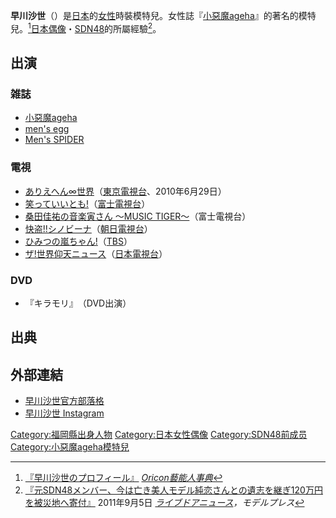 {{藝人
|姓名 = 早川 沙世
|類型 = 女歌手
|圖片 = 
|圖片尺寸 = 
|圖片簡介 = 
|原名 = {{lang|ja|早川 沙世}}
|外文名 = 
|外文 =  
|羅馬拼音 = Hayakawa Sayo
|英文名 = 
|暱稱 = 
|其他藝名 = 
|國籍 = {{JPN}}
|出生日期 = {{birth date and age|1983|5|23}}
|出生地點 = [[福岡縣|福岡縣]]
|逝世日期 = 
|逝世地點 = 
|職業 = 女性偶像
|教育程度 = 
|宗教信仰 =
|配偶 = 
|兒女 = 
|父母 = 
|音樂類型 = 
|演奏樂器 = 
|出身地 = 
|出道作 = 
|出道日期 = 
|代表作 = 
|活躍年代 = 
|唱片公司 = 
|經紀公司 = 
|網站 = 
|相關團體 =
|獎項 = 
|IMDb = 
}}
{{Japanese|japanese=早川 沙世|kana=はやかわ さよ|romaji=Hayakawa Sayo}}
'''早川沙世'''（{{bd|1983年|5月23日||}}）是[[日本|日本]]的[[女性|女性]]時裝模特兒。女性誌『[[小惡魔ageha|小惡魔ageha]]』的著名的模特兒。<ref name="oricon">[http://www.oricon.co.jp/prof/artist/472631/ 『早川沙世のプロフィール』] {{Wayback|url=http://www.oricon.co.jp/prof/artist/472631/ |date=20140118215259 }} ''[[Oricon|Oricon藝能人事典]]''</ref>[[日本偶像|日本偶像]]・[[SDN48|SDN48]]的所屬經驗<ref>[http://news.livedoor.com/article/detail/5838262/ 『元SDN48メンバー、今は亡き美人モデル純恋さんとの遺志を継ぎ120万円を被災地へ寄付』] {{webarchive|url=https://web.archive.org/web/20160305011154/http://news.livedoor.com/article/detail/5838262/ |date=2016-03-05 }} 2011年9月5日 ''[[ライブドアニュース|ライブドアニュース]]，モデルプレス''</ref>。

== 出演 ==
=== 雑誌 ===
* [[小惡魔ageha|小惡魔ageha]]
* [[men's_egg|men's egg]]
* [[Men's_SPIDER|Men's SPIDER]]

=== 電視 ===
* [[ありえへん∞世界|ありえへん∞世界]]（[[東京電視台|東京電視台]]、2010年6月29日）
* [[森田一義アワー_笑っていいとも!|笑っていいとも!]]（[[富士電視台|富士電視台]]）
* [[桑田佳祐の音楽寅さん_〜MUSIC_TIGER〜|桑田佳祐の音楽寅さん 〜MUSIC TIGER〜]]（富士電視台）
* [[快盗!!シノビーナ|快盗!!シノビーナ]]（[[朝日電視台|朝日電視台]]）
* [[ひみつの嵐ちゃん!|ひみつの嵐ちゃん!]]（[[TBS電視台|TBS]]）
* [[ザ!世界仰天ニュース|ザ!世界仰天ニュース]]（[[日本電視台|日本電視台]]）

=== DVD ===
*『キラモリ』　（DVD出演）

== 出典 ==
{{reflist}}

== 外部連結 ==
* [http://ameblo.jp/sayosayoblog/ 早川沙世官方部落格] {{Wayback|url=http://ameblo.jp/sayosayoblog/ |date=20121102082403 }}
* [http://instagram.com/sayo_hayakawa/ 早川沙世 Instagram] {{Wayback|url=http://instagram.com/sayo_hayakawa/ |date=20180923045221 }}

{{小惡魔ageha}}
{{SDN48}}

{{DEFAULTSORT:Hayakawa Sayo}}
[[Category:福岡縣出身人物|Category:福岡縣出身人物]]
[[Category:日本女性偶像|Category:日本女性偶像]]
[[Category:SDN48前成员|Category:SDN48前成员]]
[[Category:小惡魔ageha模特兒|Category:小惡魔ageha模特兒]]